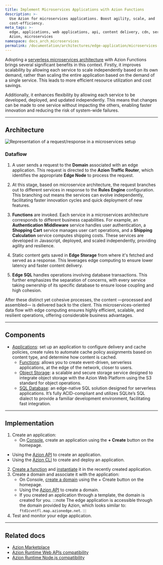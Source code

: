 ```yaml
---
title: Implement Microservices Applications with Azion Functions
description: >-
  Use Azion for microservices applications. Boost agility, scale, and
  cost-efficiency.
meta_tags: >-
  edge, applications, web applications, api, content delivery, cdn, serverless,
  Azion, microservices
namespace: docs_arch_microservices
permalink: /documentation/architectures/edge-application/microservices-applications/
---
```



Adopting a [serverless microservices architecture](https://www.azion.com/en/solutions/microservices-applications/) with Azion Functions brings several significant benefits in this context. Firstly, it improves scalability by allowing each service to scale independently based on its own demand, rather than scaling the entire application based on the demand of a single service. This leads to more efficient resource utilization and cost savings.

Additionally, it enhances flexibility by allowing each service to be developed, deployed, and updated independently. This means that changes can be made to one service without impacting the others, enabling faster innovation and reducing the risk of system-wide failures.

---

## Architecture

![Representation of a request/response in a microservices setup](/assets/docs/images/uploads/microservices-arch.png)

### Dataflow

1. A user sends a request to the **Domain** associated with an edge application. This request is directed to the **Azion Traffic Router**, which identifies the appropriate **Edge Node** to process the request. 

2. At this stage, based on microservice architecture, the request branches out to different services in response to the **Rules Engine** configuration. This branching out means the services can evolve independently, facilitating faster innovation cycles and quick deployment of new features.

3. **Functions** are invoked. Each service in a microservices architecture corresponds to different business capabilities. For example, an **Authentication Middleware** service handles user authentication, a **Shopping Cart** service manages user cart operations, and a **Shipping Calculation** service computes shipping costs. These services are developed in Javascript, deployed, and scaled independently, providing agility and resilience.
4. Static content gets saved in **Edge Storage** from where it's fetched and served as a response. This leverages edge computing to ensure lower latency and faster content delivery.

5. **Edge SQL** handles operations involving database transactions. This further emphasizes the separation of concerns, with every service taking ownership of its specific database to ensure loose coupling and high cohesion.

After these distinct yet cohesive processes, the content —processed and assembled— is delivered back to the client. This microservices-oriented data flow with edge computing ensures highly efficient, scalable, and resilient operations, offering considerable business advantages.

---

## Components

- [Applications](/en/documentation/products/build/edge-application/): set up an application to configure delivery and cache policies, create rules to automate cache policy assignments based on content type, and determine how content is cached.
    - [Functions](/en/documentation/products/build/edge-application/edge-functions/): allows you to create event-driven, serverless applications, at the edge of the network, closer to users.
    - [Object Storage](/en/documentation/products/store/edge-storage/): a scalable and secure storage service designed to integrate object storage with the Azion Web Platform using the S3 standard for object operations.
    - [SQL Database](/en/documentation/products/store/edge-sql/): an edge-native SQL solution designed for serverless applications. It’s fully ACID-compliant and utilizes SQLite’s SQL dialect to provide a familiar development environment, facilitating fast integration.

---

## Implementation

1. Create an application:
    - On [Console](https://console.azion.com), create an application using the **+ Create** button on the homepage.
- Using the [Azion API](https://api.azion.com/#d43c5509-fb99-4b20-a7bd-64f0924af352) to create an application.
- Using the [Azion CLI](/en/documentation/devtools/cli/create/#edge-applications) to create and deploy an application.
2. [Create a function](/en/documentation/products/build/edge-application/edge-functions/#implementation) and [instantiate](/en/documentation/products/guides/build/instantiate-edge-functions/) it in the recently created application.
3. Create a domain and associate it with the application: 
    - On Console, [create a domain](/en/documentation/products/guides/configure-a-domain/) using the + Create button on the homepage.
    - Using the [Azion API](https://api.azion.com/#d43c5509-fb99-4b20-a7bd-64f0924af352) to create a domain.
    - If you created an application through a template, the domain is created for you.
:::note 
The edge application is accessible through the domain provided by Azion, which looks similar to: `ftd1cvntfl.map.azionedge.net`. 
:::
4. Test and monitor your edge application.

---

## Related docs

- [Azion Marketplace](/en/documentation/products/marketplace/)
- [Azion Runtime Web APIs compatibility](/en/documentation/products/devtools/azion-edge-runtime/frameworks-compatibility/)
- [Azion Runtime Node.js compatibility](/en/documentation/products/azion-edge-runtime/compatibility/node/)
